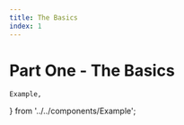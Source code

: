 ---
title: The Basics
index: 1
---

# Part One - The Basics

	Example,
} from '../../components/Example';

<Subchapter0101 />
 
<Subchapter0102 />

<Subchapter0103 />

<Subchapter0104 />

<Subchapter0105 />

<Subchapter0106 />

<Subchapter0107 />

<Subchapter0108 />

<Subchapter0109 />
